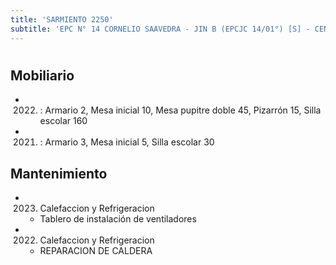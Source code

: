 ```yaml
---
title: 'SARMIENTO 2250'
subtitle: 'EPC N° 14 CORNELIO SAAVEDRA - JIN B (EPCJC 14/01°) [S] - CENOF CENTRO SARMIENTO'
---
```


#


## Mobiliario

*  (2022) : Armario 2, Mesa inicial 10, Mesa pupitre doble 45, Pizarrón 15, Silla escolar 160 

*  (2021) : Armario 3, Mesa inicial 5, Silla escolar 30 





## Mantenimiento

*  (2023) Calefaccion y Refrigeracion 
    + Tablero de instalación de ventiladores

*  (2022) Calefaccion y Refrigeracion 
    + REPARACION DE CALDERA



